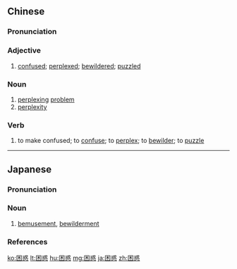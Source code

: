 ==Chinese==
{{zh-forms}}

===Pronunciation===
{{zh-pron
|m=kùnhuò
|c=kwan3 waak6
|mn=khùn-he̍k
|cat=a,n,v
}}

===Adjective===
{{zh-adj}}

# [[confused]]; [[perplexed]]; [[bewildered]]; [[puzzled]]

===Noun===
{{zh-noun}}

# [[perplexing]] [[problem]]
# [[perplexity]]

===Verb===
{{zh-verb}}

# to make confused; to [[confuse]]; to [[perplex]]; to [[bewilder]]; to [[puzzle]]

{{zh-cat|Emotions}}

----

==Japanese==
{{ja-kanjitab|こん|わく|yomi=o}}

===Pronunciation===
{{ja-pron|yomi=goon|こんわく|acc=0|acc_ref=DJR}}

===Noun===
{{ja-noun|こんわく}}

# [[bemusement]], [[bewilderment]]

===References===
<references/>

[[ko:困惑]]
[[lt:困惑]]
[[hu:困惑]]
[[mg:困惑]]
[[ja:困惑]]
[[zh:困惑]]